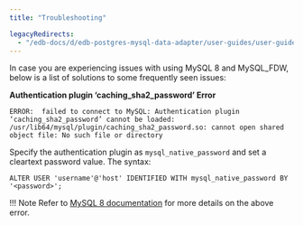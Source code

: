 ```yaml
---
title: "Troubleshooting"

legacyRedirects:
  - "/edb-docs/d/edb-postgres-mysql-data-adapter/user-guides/user-guide/2.5.5/troubleshooting.html"
---
```


In case you are experiencing issues with using MySQL 8 and MySQL_FDW, below is a list of solutions to some frequently seen issues:

**Authentication plugin ‘caching_sha2_password’ Error**

```text
ERROR:  failed to connect to MySQL: Authentication plugin ‘caching_sha2_password’ cannot be loaded: /usr/lib64/mysql/plugin/caching_sha2_password.so: cannot open shared  object file: No such file or directory
```

Specify the authentication plugin as `mysql_native_password` and set a cleartext password value. The syntax:

 `ALTER USER 'username'@'host' IDENTIFIED WITH mysql_native_password BY '<password>';`

!!! Note
    Refer to [MySQL 8 documentation](https://dev.mysql.com/doc/refman/8.0/en/upgrading-from-previous-series.html) for more details on the above error.
